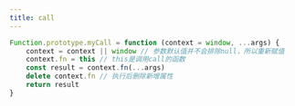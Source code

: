```yaml
---
title: call
---
```



```ts
Function.prototype.myCall = function (context = window, ...args) {
    context = context || window // 参数默认值并不会排除null，所以重新赋值
    context.fn = this // this是调用call的函数
    const result = context.fn(...args)
    delete context.fn // 执行后删除新增属性
    return result
}
```
